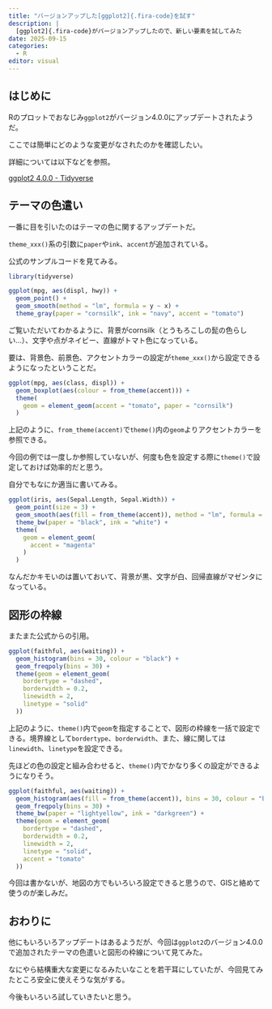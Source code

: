 ```yaml
---
title: "バージョンアップした[ggplot2]{.fira-code}を試す"
description: |
  [ggplot2]{.fira-code}がバージョンアップしたので、新しい要素を試してみた
date: 2025-09-15
categories:
  - R
editor: visual
---
```


## はじめに

Rのプロットでおなじみ`ggplot2`がバージョン4.0.0にアップデートされたようだ。

ここでは簡単にどのような変更がなされたのかを確認したい。

詳細については以下などを参照。

::: {.callout-tip appearance="minimal"}
[ggplot2 4.0.0 - Tidyverse](https://www.tidyverse.org/blog/2025/09/ggplot2-4-0-0/)
:::

## テーマの色遣い

一番に目を引いたのはテーマの色に関するアップデートだ。

`theme_xxx()`系の引数に`paper`や`ink`、`accent`が追加されている。

公式のサンプルコードを見てみる。

```r
library(tidyverse)

ggplot(mpg, aes(displ, hwy)) +
  geom_point() +
  geom_smooth(method = "lm", formula = y ~ x) +
  theme_gray(paper = "cornsilk", ink = "navy", accent = "tomato")
```

ご覧いただいてわかるように、背景がcornsilk（とうもろこしの髭の色らしい…）、文字や点がネイビー、直線がトマト色になっている。

要は、背景色、前景色、アクセントカラーの設定が`theme_xxx()`から設定できるようになったということだ。

```r
ggplot(mpg, aes(class, displ)) +
  geom_boxplot(aes(colour = from_theme(accent))) +
  theme(
    geom = element_geom(accent = "tomato", paper = "cornsilk")
  )
```

上記のように、`from_theme(accent)`で`theme()`内の`geom`よりアクセントカラーを参照できる。

今回の例では一度しか参照していないが、何度も色を設定する際に`theme()`で設定しておけば効率的だと思う。

自分でもなにか適当に書いてみる。

```r
ggplot(iris, aes(Sepal.Length, Sepal.Width)) +
  geom_point(size = 3) + 
  geom_smooth(aes(fill = from_theme(accent)), method = "lm", formula = y ~ x, alpha = 0.3) +
  theme_bw(paper = "black", ink = "white") + 
  theme(
    geom = element_geom(
      accent = "magenta"
    )
  )
```

なんだかキモいのは置いておいて、背景が黒、文字が白、回帰直線がマゼンタになっている。

## 図形の枠線

またまた公式からの引用。

```r
ggplot(faithful, aes(waiting)) +
  geom_histogram(bins = 30, colour = "black") +
  geom_freqpoly(bins = 30) +
  theme(geom = element_geom(
    bordertype = "dashed",
    borderwidth = 0.2,
    linewidth = 2,
    linetype = "solid"
  ))
```

上記のように、`theme()`内で`geom`を指定することで、図形の枠線を一括で設定できる。境界線として`bordertype`、`borderwidth`、また、線に関しては`linewidth`、`linetype`を設定できる。

先ほどの色の設定と組み合わせると、`theme()`内でかなり多くの設定ができるようになりそう。

```r
ggplot(faithful, aes(waiting)) +
  geom_histogram(aes(fill = from_theme(accent)), bins = 30, colour = "black") +
  geom_freqpoly(bins = 30) +
  theme_bw(paper = "lightyellow", ink = "darkgreen") +
  theme(geom = element_geom(
    bordertype = "dashed",
    borderwidth = 0.2,
    linewidth = 2,
    linetype = "solid",
    accent = "tomato"
  ))
```

今回は書かないが、地図の方でもいろいろ設定できると思うので、GISと絡めて使うのが楽しみだ。

## おわりに

他にもいろいろアップデートはあるようだが、今回は`ggplot2`のバージョン4.0.0で追加されたテーマの色遣いと図形の枠線について見てみた。

なにやら結構重大な変更になるみたいなことを若干耳にしていたが、今回見てみたところ安全に使えそうな気がする。

今後もいろいろ試していきたいと思う。